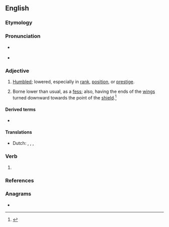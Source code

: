 ==English==

===Etymology===
{{suffix|en|abase|ed}}

===Pronunciation===
* {{a|RP}} {{IPA|/əˈbeɪst/|lang=en}}
* {{a|GenAm}} {{IPA|/əˈbeɪst/|lang=en}}

===Adjective===
{{en-adj}}

# [[humbled|Humbled]]; lowered, especially in [[rank]], [[position]], or [[prestige]].
# {{lb|en|heraldry}} Borne lower than usual, as a [[fess]]; also, having the ends of the [[wing]]s turned downward towards the point of the [[shield]].<ref>{{R:MW3 1976|page=2}}</ref>

====Derived terms====
{{der-top}}
* {{l|en|abasedness}}
{{der-mid}}
{{der-bottom}}

====Translations====
{{trans-top|humbled}}
* Dutch: {{t+|nl|verlaagd}}, {{t+|nl|vernederd}}, {{t+|nl|gekleineerd}},
{{trans-mid}}
{{trans-bottom}}

===Verb===
{{head|en|verb form}}

# {{en-past of|abase}}

===References===
<references/>

===Anagrams===
* {{anagrams|en|a=aabdes|Baades}}